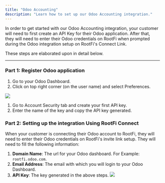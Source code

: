 ```yaml
---
title: "Odoo Accounting"
description: "Learn how to set up our Odoo Accounting integration."
---
```


In order to get started with our Odoo Accounting integration, your customer will need to first create an API Key for their Odoo application. After that, they will need to enter their Odoo credentials on RootFi when prompted during the Odoo integration setup on RootFi's Connect Link.

These steps are elaborated upon in detail below.

---

### Part 1: Register Odoo application

1. Go to your Odoo Dashboard.
2. Click on top right corner (on the user name) and select Preferences.

![](/images/bede84b-image.png)

1. Go to Account Security tab and create your first API key.
2. Enter the name of the key and copy the API key generated.

### Part 2: Setting up the integration Using RootFi Connect

When your customer is connecting their Odoo account to RootFi, they will need to enter their Odoo credentials on RootFi's invite link setup.
They will need to fill the following information:

1.  **Domain Name**: The url for your Odoo dashboard. For Example: `rootfi.odoo.com`.
2.  **Email Address**: The email with which you will login to your Odoo Dashboard.
3.  **API Key**: The key generated in the above steps.
    ![](/images/odoo_connection.png)
